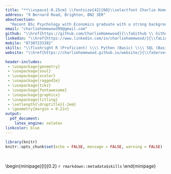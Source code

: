 ```yaml
---
title: "**\\vspace{-0.25cm} \\fontsize{42}{60}\\selectfont Charlie Homewood**"
address: "9 Bernard Road, Brighton, BN2 3ER"
aboutsection: 
  "Recent BSc Psychology with Economics graduate with a strong background in data analysis, research skills and scientific methodology gained from educational and work experiences. I am skilled in using R (programming language) to conduct a variety of analytical techniques. I am passionate to utilise the skills I have developed to provide valuable insights into important questions. \\textbf{Currently seeking to gain experience in data analysis or data science roles.}"
email: "charliehomewood99@gmail.com"
github: "\\href{https://github.com/CharlieHomewood}{\\faGithub \\ Github}"
linkedin: "\\href{https://www.linkedin.com/in/charliehomewood/}{\\faLinkedin \\ Linkedin}"
mobile: "07307233382"
skills: "\\flushright R (Proficient) \\\\ Python (Basic) \\\\ SQL (Basic)"
website: "\\href{https://charliehomewood.github.io/website/}{\\faServer \\ Website}"

header-includes:
 - \usepackage{geometry}
 - \usepackage{soul}
 - \usepackage{xcolor}
 - \usepackage{ragged2e}
 - \usepackage{tikz}
 - \usepackage{fontawesome}
 - \usepackage{graphicx}
 - \usepackage{titling}
 - \setlength{\droptitle}{-2em}  
 - \geometry{margin = 0.2in}
output: 
  pdf_document:
    latex_engine: xelatex
linkcolor: blue
---
```


```r
library(knitr)
knitr::opts_chunk$set(echo = FALSE, message = FALSE, warning = FALSE)
```

\begin{minipage}[c]{0.5\textwidth}
\vspace{0.1cm}
\hspace{0.5cm}
\begin{tikzpicture}
\clip (0,0)  circle (2cm) ;
\node[anchor=center] at (0,0) {\includegraphics[width=0.4\textwidth]{./img/me.jpg}};
\end{tikzpicture}
\end{minipage}
\begin{minipage}[c]{0.5\textwidth}
\vspace{0.1cm}
\raggedleft \large \faMapMarker \ `r rmarkdown::metadata$address`

\raggedleft \large \faEnvelope \ `r rmarkdown::metadata$email`

\raggedleft \large \faMobile \ `r rmarkdown::metadata$mobile`

\raggedleft \large `r rmarkdown::metadata$github` \texttt{|} \large `r rmarkdown::metadata$linkedin` \texttt{|} \large `r rmarkdown::metadata$website`
\end{minipage}

\

\begin{minipage}[t]{0.7\textwidth}
\LARGE \textbf{Summary}
\vspace{0.25cm}
\begin{flushleft} \large `r rmarkdown::metadata$aboutsection` \end{flushleft}
\end{minipage}
\begin{minipage}[t]{0.2\textwidth\hspace{1cm}}
\flushright \LARGE \textbf{Skills}\vspace{0.25cm}
\large `r rmarkdown::metadata$skills`
\end{minipage}

\vspace{1cm}
\LARGE \textbf{------ \faUniversity \ Education ------}
\vspace{0.25cm}
\begin{minipage}[t]{0.3\textwidth}
  \raggedleft \Large \textbf{BSc Psychology with Economics}\\
  \vspace{0.1cm}
  \raggedleft \large \textit{2019-2023}\\
  \raggedleft \large \textit{University of Sussex}\\
  \raggedleft \large \textit{\textbf{Grade: 1st class (Hons)}}\\
\end{minipage}
\begin{minipage}[t]{1\textwidth\hspace{1cm}}
  \Large \textbf{\textit{Relevant Modules}}\\
  \vspace{-0.4cm}
  \begin{itemize}
    \large \item \textbf{Research Dissertation} 
      \begin{itemize}
        \large \item \href{https://psyarxiv.com/6d5nq/}{\textbf{\ul{Conducted computational reproductions of \\ analyses published in peer-reviewed journal articles.}}}
      \end{itemize}
    \vspace{0.2cm}
    \large \item \textbf{Quantitative and Qualitative Methods}
      \begin{itemize}
        \large \item \href{https://github.com/CharlieHomewood/QQM-EFA}{\textbf{\ul{Conducted an exploratory factor analysis on \\ questionnaire data I collected.}}}
      \end{itemize}
    \vspace{0.2cm}
    \large \item \textbf{Perspectives in Psychology}
      \begin{itemize}
        \item Developed a solid understanding of broader scientific \\ issues such as replication/reproducibility, research ethics \\ and philosophy of science.
      \end{itemize}
    \vspace{0.2cm}
    \large \item \textbf{Behavioural Economics}
      \begin{itemize}
        \item Developed a strong understanding of cognitive biases in \\ real-world economic behaviour.
      \end{itemize}
  \end{itemize}
  \vspace{0.25cm}
  \Large \textbf{\textit{Awards}}\\
  \vspace{-0.4cm}
  \begin{itemize}
    \large \item The Sage Publications Prize for Outstanding Application of \\ Statistical Methods (2023).
      \begin{itemize}
        \large \item \textit{"To be awarded for the highest mark for a project that a \\ supervisor has nominated based on outstanding application \\ of statistical methods."}
      \end{itemize}
  \end{itemize}
\end{minipage}

\newpage
\
\LARGE \textbf{------ \faLightbulbO \ Work Experience ------}
\vspace{0.25cm}
\begin{minipage}[t]{0.3\textwidth}
  \raggedleft \Large \textbf{\href{https://datacove.co.uk/}{\ul{Datacove}}}\\
  \vspace{0.1cm}
  \raggedleft \large \textit{\textbf{Data Analyst Intern}}\\
  \raggedleft \large \textit{July-September 2023}\\
\end{minipage}
\begin{minipage}[t]{1\textwidth\hspace{1cm}}
  \Large \textbf{\textit{Achievements}}\\
  \vspace{-0.625cm}
  \begin{itemize}
    \vspace{0.2cm}
    \large \item \textbf{Created a training course on conducting logistic \\ regressions in R} to be offered as part of Datacove's portfolio \\ of commercial training courses.
    \vspace{0.2cm}
    \large \item \textbf{Wireframed an analysis dashboard (MS PowerPoint \\ and \href{https://www.elastic.co/kibana}{\ul{Kibana}})} for a client to help them identify and resolve \\ security vulnerabilities in websites in the UK.
    \vspace{0.2cm}
    \large \item \textbf{Optimised media mix models in R} to support clients in \\ understanding how various contributing variables relate to \\ their KPIs, allowing them to make evidence-based decisions in \\ their marketing strategies.
  \end{itemize}
\end{minipage}

\vspace{1cm}
\begin{minipage}[t]{0.3\textwidth}
  \raggedleft \Large \textbf{\href{https://themindlab.co.uk/}{\ul{Mindlab}}}\\
  \vspace{0.1cm}
  \raggedleft \large \textit{\textbf{Project Manager (Intern)}}\\
  \raggedleft \large \textit{July-September 2023}\\
\end{minipage}
\begin{minipage}[t]{1\textwidth\hspace{1cm}}
  \Large \textbf{\textit{Achievements}}\\
  \vspace{-0.625cm}
  \begin{itemize}
    \vspace{0.2cm}
    \large \item \textbf{Designed and produced experimental stimuli} for the \\ pilot phase of an internal research experiment seeking to \\ validate and improve \href{https://themindlab.co.uk/how/measuring-visual-attention/#:~:text=elements%20between%20trials.-,Findability,-To%20assess%20how}{\ul{Mindlab's 'Findability' measurement tool}}.
    \vspace{0.2cm}
    \large \item \textbf{\href{https://themindlab.co.uk/case-study/finding-the-ideal-customer/}{\ul{Produced a summary report}}} of a project that developed \\ a segmentation method to gain insight into consumer \\ characteristics. 
    \vspace{0.2cm}
    \large \item Helped Mindlab to \textbf{explore the viability of incorporating \\ 'Social Listening'} into Mindlab's series of measurement tools. \\ \href{https://themindlab.co.uk/how/social-listening/}{\ul{This tool is now part of Mindlab's commerical portfolio.}}
  \end{itemize}
\end{minipage}

\vspace{1cm}
\begin{minipage}[t]{0.3\textwidth}
  \raggedleft \Large \textbf{University of Sussex Library}\\
  \vspace{0.1cm}
  \raggedleft \large \textit{\textbf{Library Cleaner}}\\
  \raggedleft \large \textit{June-July 2018, June-July 2019, June-July 2021}\\
\end{minipage}
\begin{minipage}[t]{1\textwidth\hspace{1cm}}
  \Large \textbf{\textit{Responsibilities}}\\
  \vspace{-0.625cm}
  \begin{itemize}
    \vspace{0.2cm}
    \large \item Cleaned books, bookshelves and equipment, sorted books, \\ disposed of outdated items.
    \vspace{0.2cm}
    \large \item Worked both independently and in small teams to consistently \\ meet daily targets.
  \end{itemize}
\end{minipage}

\vspace{1cm}
\LARGE \textbf{------ \faCalendar \ Personal Projects ------}
\vspace{0.25cm}
\begin{minipage}[t]{0.3\textwidth}
\raggedleft \Large \textbf{\href{https://charliehomewood.github.io/website/projects/project1}{\ul{Making Percentile Radars}}}\\
\raggedleft \large \textit{Ongoing}\\
\end{minipage}
\begin{minipage}[t]{1\textwidth\hspace{1cm}}
\large Using data from fbref, I'm creating an \href{https://github.com/CharlieHomewood/making-percentile-radars}{\textbf{\ul{analysis dashboard \\ using the Shiny package in R}}} to visualise the performance of \\ male footballers across Europe's top 5 highest ranked divisions.
\end{minipage}

\vspace{0.5cm}
\begin{minipage}[t]{0.3\textwidth}
\raggedleft \Large \href{https://charliehomewood.github.io/website/projects/project2}{\textbf{\ul{F1 Machine Learning}}}\\
\raggedleft \large \textit{Ongoing}\\
\end{minipage}
\begin{minipage}[t]{1\textwidth\hspace{1cm}}
\large Working with the \textbf{Ergast F1 API in Python}, I'm exploring the \\ impact of major regulation changes on the performance of drivers \\ and constructor teams between 1958 to now. 
\end{minipage}




















